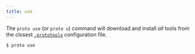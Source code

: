 ```yaml
---
title: use
---
```


The `proto use` (or `proto u`) command will download and install _all_ tools from the closest
[`.prototools`](../config) configuration file.

```shell
$ proto use
```
